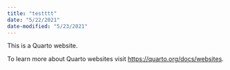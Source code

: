 ```yaml
---
title: "testttt"
date: "5/22/2021"
date-modified: "5/23/2021"
---
```


This is a Quarto website.

To learn more about Quarto websites visit <https://quarto.org/docs/websites>.
